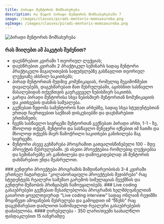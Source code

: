 ```yaml
---
title: პირადი მენტორის მომსახურება
description: რა შედის პირადი მენტორის მომსახურებაში ?
image: /images/classes/piradi-mentoris-momsaxureba.png
ogImage: /images/classes/piradi-mentoris-momsaxureba.png
---
```


<img alt="პირადი მენტორის მომსახურება" src="/images/classes/piradi-mentoris-momsaxureba.png" className="w-full text-center mx-auto lg:w-7/12" />

### რას მიიღებთ ამ პაკეტის შეძენით?

- დაესწრებით კვირაში 1 თეორიულ ლექციას;
- დაესწრებით კვირაში 2 პრაქტიკულ სემინარს სადაც მენტორი პრაქტიკული მაგალითების საფუძვლებზე გასწავლით თეორიულ ლექციაზე ახსნილ საკითხებს;
- პირად მენტორთან მუდმივ კომუნიკაციას, რომელიც შეგიმოწმებთ დავალებებს, დაგეხმარებათ მათ შესრულებაში, აგიხსნით სასწავლო მასალებიდან თქვენთვის გაურკვეველ ნებისმიერ საკითხს.
- გარდა პირადი მენტორისა სხვა ნებისმიერ მენტორთან ნომუნიკაციის და კითხვების დასმის საშუალება.
- გექნებათ წვდომა სამენტოროს ჩათ არხებზე, სადაც სხვა სტუდენტებთან ერთად ჩაერთვებით საქმიან დისკუსიებში და დაეხმარებით ერთმანეთს;
- ჩვენს სასწავლო სივრცეში მენტორთან გექნებათ პირადი არხი, 1-1 - ზე, მხოლოდ თქვენ, მენტორი და სასწავლო მენეჯერი იქნებით იმ ჩათში და მხოლოდ თქვენს მიერ წამოჭრილი საკითხები განიხილება მაგ სივრცეში.
- მენტორი ასევე გეხმარება პროგრამით გათვალისწინებული 100 - მდე პროექტის შესრულებაში. ეს ისეთი პროექტებია რომლებიც ლექციებსა და სემინარებზე არ განიხილება და დამოუკიდებლად ან მენტორის დახმარებით უნდა შეასრულოთ.

<Callout>
  ### გუნდური პროექტები პროგრამის მიმდინარეობისას 3-4 კვირაში ერთხელ ჩატარდება
  “კოლაბორაციული პროექტების შეჯიბრები” რაც სტუდენტებს რეალური სამუშაო გარემოს
  სიმულაციას შეუქმნის და გუნდური მუშაობის პრინციპებს ჩამოუყალიბებს.
</Callout>

<Callout>
### Live coding გასაუბრებები
გექნებათ შესაძლებლობა პროგრამის ხელმძღვანელთან გაიაროთ ყოველთვიურად “Live coding interview” სადაც ონლაინ რეჟიმში მოგიწევთ ამოცანების შესრულება და გამოცდით იმ “წნეხს” რაც დაგეხმარებათ დაძლიოთ სამომავლოდ რეალური გასაუბრებების დაძაბულობა.

</Callout>
#### ღირებულება - 350 ლარი/თვეში საახალწლო ფასდაკლებით 15 იანვრამდე

<br />

<RegistrationBtn />